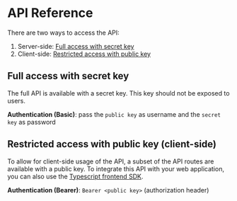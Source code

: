 
# API Reference

There are two ways to access the API:

1. Server-side: [Full access with secret key](#full-access-with-secret-key)
2. Client-side: [Restricted access with public key](#restricted-access-with-public-key-client-side)

## Full access with secret key

The full API is available with a secret key. This key should not be exposed to users.

**Authentication (Basic)**: pass the `public key` as username and the `secret key` as password

<ApiServerReference />

## Restricted access with public key (client-side)

To allow for client-side usage of the API, a subset of the API routes are available with a public key. To integrate this API with your web application, you can also use the [Typescript frontend SDK](/docs/sdk/typescript#frontend).

**Authentication (Bearer)**: `Bearer <public key>` (authorization header)

<ApiClientReference />
